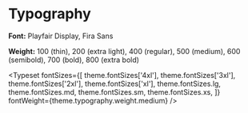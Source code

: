 
<Meta title="Style Guide/Typography" />

# Typography

**Font:** Playfair Display, Fira Sans

**Weight:** 100 (thin), 200 (extra light), 400 (regular), 500 (medium), 600 (semibold), 700 (bold), 800 (extra bold)

<Typeset
  fontSizes={[
    theme.fontSizes['4xl'],
    theme.fontSizes['3xl'],
    theme.fontSizes['2xl'],
    theme.fontSizes['xl'],
    theme.fontSizes.lg,
    theme.fontSizes.md,
    theme.fontSizes.sm,
    theme.fontSizes.xs,
  ]}
  fontWeight={theme.typography.weight.medium}
/>
